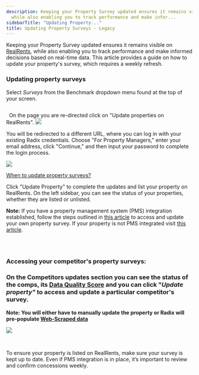 ```yaml
---
description: Keeping your Property Survey updated ensures it remains visible on RealRentskbarticlezendeskradix
  while also enabling you to track performance and make infor...
sidebarTitle: "Updating Property..."
title: Updating Property Surveys - Legacy
---
```


Keeping your Property Survey updated ensures it remains visible on [RealRents](kb://article/zendesk:radix:32826267937933), while also enabling you to track performance and make informed decisions based on real-time data. This article provides a guide on how to update your property's survey, which requires a weekly refresh.


### Updating property surveys


Select *Surveys* from the Benchmark dropdown menu found at the top of your screen. 


<Frame>
  <img src="/images/radix/a531f15a1b4eee5e8998a0bd8d77f731ccc61146.png" alt="" />
</Frame>


   On the page you are re-directed click on "Update properties on RealRents".  ![](/images/radix/262cd5960608b546dde73312c72c0247a8370a85.png)


You will be redirected to a different URL, where you can log in with your existing Radix credentials. Choose "For Property Managers," enter your email address, click "Continue," and then input your password to complete the login process.


 ![](/images/radix/7711da3dfbb1f7d3312bd52cb420fb413af82c7b.png) 


[When to update property surveys?](kb://article/zendesk:radix:26325272809997)


Click "Update Property" to complete the updates and list your property on RealRents. On the left sidebar, you can see the status of your properties, whether they are listed or unlisted. 



**Note:** If you have a property management system (PMS) integration established, follow the steps outlined in [this article](kb://article/zendesk:radix:27994992281869) to access and update your own property survey. If your property is not PMS integrated visit [this article](kb://article/zendesk:radix:32860114535693). 



<Frame>
  <img src="/images/radix/02fef66b0cde075bec8cfc686a61eea306f1aba4.png" alt="" />
</Frame>


 


### **Accessing your competitor's property surveys:**


### **On the Competitors updates section you can see the status of the comps, its [Data Quality Score](kb://article/zendesk:radix:28429466699533) and you can click "*Update property"* to access and update a particular competitor's survey.**


****Note**: You will either have to manually update the property or Radix will pre-populate [Web-Scraped data](kb://article/zendesk:radix:29750300559757)**


**![](/images/radix/9a9109eaddaa03f41587ae8ae148a681533ffe52.png)**


 



To ensure your property is listed on RealRents, make sure your survey is kept up to date. Even if PMS integration is in place, it’s important to review and confirm concessions weekly.
